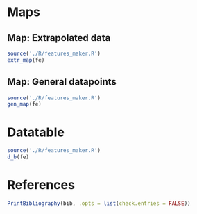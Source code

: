 
# Maps{.tabset .tabset-fade .tabset-pills}

## Map: Extrapolated data

```r
source('./R/features_maker.R')
extr_map(fe)
```

## Map: General datapoints

```r
source('./R/features_maker.R')
gen_map(fe)
```

# Datatable

```r
source('./R/features_maker.R')
d_b(fe)
```

# References

```r
PrintBibliography(bib, .opts = list(check.entries = FALSE))
```

<div class="tocify-extend-page" data-unique="tocify-extend-page" style="height: 0;"></div>
<!-- remove extra whitespace at bottom produced by floating table of contents and plots. 
Why do not work on GitHub?-->